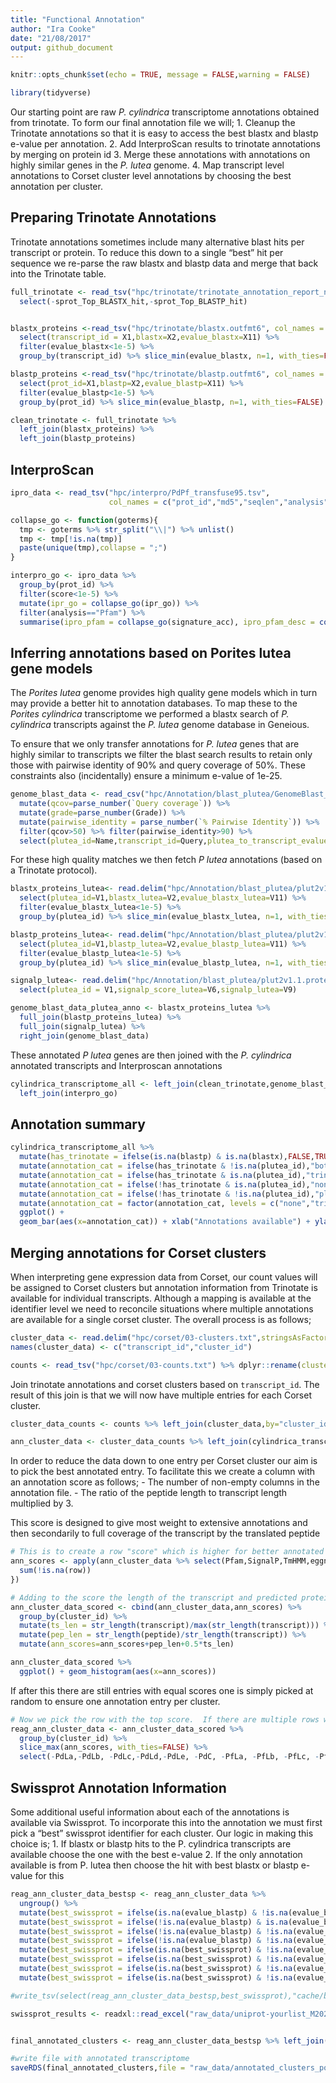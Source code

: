 ```yaml
---
title: "Functional Annotation"
author: "Ira Cooke"
date: "21/08/2017"
output: github_document
---
```


```r
knitr::opts_chunk$set(echo = TRUE, message = FALSE,warning = FALSE)
```

```r
library(tidyverse)
```

Our starting point are raw *P. cylindrica* transcriptome annotations obtained from trinotate. To form our final annotation file we will; 
  1. Cleanup the Trinotate annotations so that it is easy to access the best blastx and blastp e-value per annotation.
  2. Add InterproScan results to trinotate annotations by merging on protein id
  3. Merge these annotations with annotations on highly similar genes in the *P. lutea* genome.
  4. Map transcript level annotations to Corset cluster level annotations by choosing the best annotation per cluster.

## Preparing Trinotate Annotations

Trinotate annotations sometimes include many alternative blast hits per transcript or protein. To reduce this down to a single "best" hit per sequence we re-parse the raw blastx and blastp data and merge that back into the Trinotate table.

```r
full_trinotate <- read_tsv("hpc/trinotate/trinotate_annotation_report_nogenes.xls", na = ".") %>% 
  select(-sprot_Top_BLASTX_hit,-sprot_Top_BLASTP_hit)


blastx_proteins <-read_tsv("hpc/trinotate/blastx.outfmt6", col_names = FALSE) %>% 
  select(transcript_id = X1,blastx=X2,evalue_blastx=X11) %>% 
  filter(evalue_blastx<1e-5) %>% 
  group_by(transcript_id) %>% slice_min(evalue_blastx, n=1, with_ties=FALSE)

blastp_proteins <-read_tsv("hpc/trinotate/blastp.outfmt6", col_names = FALSE) %>% 
  select(prot_id=X1,blastp=X2,evalue_blastp=X11) %>% 
  filter(evalue_blastp<1e-5) %>% 
  group_by(prot_id) %>% slice_min(evalue_blastp, n=1, with_ties=FALSE)

clean_trinotate <- full_trinotate %>% 
  left_join(blastx_proteins) %>% 
  left_join(blastp_proteins) 
```

## InterproScan

```r
ipro_data <- read_tsv("hpc/interpro/PdPf_transfuse95.tsv",
                      col_names = c("prot_id","md5","seqlen","analysis","signature_acc","signature_desc","start","stop","score","status","date","ipr_acc","ipr_ann","ipr_go", "pathways"),guess_max = 10000)

collapse_go <- function(goterms){
  tmp <- goterms %>% str_split("\\|") %>% unlist() 
  tmp <- tmp[!is.na(tmp)]
  paste(unique(tmp),collapse = ";")
}

interpro_go <- ipro_data %>% 
  group_by(prot_id) %>% 
  filter(score<1e-5) %>% 
  mutate(ipr_go = collapse_go(ipr_go)) %>% 
  filter(analysis=="Pfam") %>% 
  summarise(ipro_pfam = collapse_go(signature_acc), ipro_pfam_desc = collapse_go(signature_desc), ipr_go = unique(ipr_go))
```


## Inferring annotations based on Porites lutea gene models

The *Porites lutea* genome provides high quality gene models which in turn may provide a better hit to annotation databases. To map these to the *Porites cylindrica* transcriptome we performed a blastx search of *P. cylindrica* transcripts against the *P. lutea* genome database in Geneious.

To ensure that we only transfer annotations for *P. lutea* genes that are highly similar to transcripts we filter the blast search results to retain only those with pairwise identity of 90% and query coverage of 50%.  These constraints also (incidentally) ensure a minimum e-value of 1e-25. 


```r
genome_blast_data <- read_csv("hpc/Annotation/blast_plutea/GenomeBlast_P.cylindrica_vs_P.lutea.csv") %>% 
  mutate(qcov=parse_number(`Query coverage`)) %>% 
  mutate(grade=parse_number(Grade)) %>% 
  mutate(pairwise_identity = parse_number(`% Pairwise Identity`)) %>% 
  filter(qcov>50) %>% filter(pairwise_identity>90) %>% 
  select(plutea_id=Name,transcript_id=Query,plutea_to_transcript_evalue=`E Value`,plutea_to_transcript_grade=grade)
```

For these high quality matches we then fetch *P lutea* annotations (based on a Trinotate protocol).

```r
blastx_proteins_lutea<- read.delim("hpc/Annotation/blast_plutea/plut2v1.1.proteins.blastx.outfmt6",header=FALSE,sep="") %>% 
  select(plutea_id=V1,blastx_lutea=V2,evalue_blastx_lutea=V11) %>% 
  filter(evalue_blastx_lutea<1e-5) %>% 
  group_by(plutea_id) %>% slice_min(evalue_blastx_lutea, n=1, with_ties=FALSE)

blastp_proteins_lutea<- read.delim("hpc/Annotation/blast_plutea/plut2v1.1.proteins.blastp.outfmt6",header=FALSE,sep="") %>% 
  select(plutea_id=V1,blastp_lutea=V2,evalue_blastp_lutea=V11) %>% 
  filter(evalue_blastp_lutea<1e-5) %>% 
  group_by(plutea_id) %>% slice_min(evalue_blastp_lutea, n=1, with_ties=FALSE)

signalp_lutea<- read.delim("hpc/Annotation/blast_plutea/plut2v1.1.proteins.signalp.out",header=FALSE,sep="", comment.char = "#") %>% 
  select(plutea_id = V1,signalp_score_lutea=V6,signalp_lutea=V9)

genome_blast_data_plutea_anno <- blastx_proteins_lutea %>% 
  full_join(blastp_proteins_lutea) %>% 
  full_join(signalp_lutea) %>% 
  right_join(genome_blast_data)
```

These annotated *P lutea* genes are then joined with the *P. cylindrica* annotated transcripts and Interproscan annotations

```r
cylindrica_transcriptome_all <- left_join(clean_trinotate,genome_blast_data_plutea_anno,by="transcript_id") %>% 
  left_join(interpro_go)
```

## Annotation summary

```r
cylindrica_transcriptome_all %>% 
  mutate(has_trinotate = ifelse(is.na(blastp) & is.na(blastx),FALSE,TRUE)) %>% 
  mutate(annotation_cat = ifelse(has_trinotate & !is.na(plutea_id),"both",NA)) %>% 
  mutate(annotation_cat = ifelse(has_trinotate & is.na(plutea_id),"trinotate_only",annotation_cat)) %>% 
  mutate(annotation_cat = ifelse(!has_trinotate & is.na(plutea_id),"none",annotation_cat)) %>% 
  mutate(annotation_cat = ifelse(!has_trinotate & !is.na(plutea_id),"plutea_only",annotation_cat)) %>% 
  mutate(annotation_cat = factor(annotation_cat, levels = c("none","trinotate_only","plutea_only","both"), ordered=TRUE)) %>% 
  ggplot() +
  geom_bar(aes(x=annotation_cat)) + xlab("Annotations available") + ylab("Number of transcripts")
```


## Merging annotations for Corset clusters

When interpreting gene expression data from Corset, our count values will be assigned to Corset clusters but annotation information from Trinotate is available for individual transcripts.  Although a mapping is available at the identifier level we need to reconcile situations where multiple annotations are available for a single corset cluster.  The overall process is as follows;

```r
cluster_data <- read.delim("hpc/corset/03-clusters.txt",stringsAsFactors = FALSE, header = FALSE)
names(cluster_data) <- c("transcript_id","cluster_id")

counts <- read_tsv("hpc/corset/03-counts.txt") %>% dplyr::rename(cluster_id=X1)
```

Join trinotate annotations and corset clusters based on `transcript_id`. The result of this join is that we will now have multiple entries for each Corset cluster. 

```r
cluster_data_counts <- counts %>% left_join(cluster_data,by="cluster_id")

ann_cluster_data <- cluster_data_counts %>% left_join(cylindrica_transcriptome_all, by="transcript_id")
```

In order to reduce the data down to one entry per Corset cluster our aim is to pick the best annotated entry. To facilitate this we create a column with an annotation score as follows;
  - The number of non-empty columns in the annotation file. 
  - The ratio of the peptide length to transcript length multiplied by 3.  

This score is designed to give most weight to extensive annotations and then secondarily to full coverage of the transcript by the translated peptide

```r
# This is to create a row "score" which is higher for better annotated transcripts.
ann_scores <- apply(ann_cluster_data %>% select(Pfam,SignalP,TmHMM,eggnog,Kegg,gene_ontology_blast,blastx,blastp,blastx_lutea,blastp_lutea,ipr_go,ipro_pfam),1,function(row){
  sum(!is.na(row))
})

# Adding to the score the length of the transcript and predicted protein
ann_cluster_data_scored <- cbind(ann_cluster_data,ann_scores) %>% 
  group_by(cluster_id) %>% 
  mutate(ts_len = str_length(transcript)/max(str_length(transcript))) %>% 
  mutate(pep_len = str_length(peptide)/str_length(transcript)) %>% 
  mutate(ann_scores=ann_scores+pep_len+0.5*ts_len)
```

```r
ann_cluster_data_scored %>% 
  ggplot() + geom_histogram(aes(x=ann_scores))
```


If after this there are still entries with equal scores one is simply picked at random to ensure one annotation entry per cluster.

```r
# Now we pick the row with the top score.  If there are multiple rows with the same score just pick one at random
reag_ann_cluster_data <- ann_cluster_data_scored %>% 
  group_by(cluster_id) %>% 
  slice_max(ann_scores, with_ties=FALSE) %>% 
  select(-PdLa,-PdLb, -PdLc,-PdLd,-PdLe, -PdC, -PfLa, -PfLb, -PfLc, -PfLd, -PfLe, -PfC)
```


## Swissprot Annotation Information

Some additional useful information about each of the annotations is available via Swissprot. To incorporate this into the annotation we must first pick a "best" swissprot identifier for each cluster.  Our logic in making this choice is;
  1. If blastx or blastp hits to the P. cylindrica transcripts are available choose the one with the best e-value
  2. If the only annotation available is from P. lutea then choose the hit with best blastx or blastp e-value for this

```r
reag_ann_cluster_data_bestsp <- reag_ann_cluster_data %>% 
  ungroup() %>% 
  mutate(best_swissprot = ifelse(is.na(evalue_blastp) & !is.na(evalue_blastx),   blastx,NA)) %>% 
  mutate(best_swissprot = ifelse(!is.na(evalue_blastp) & is.na(evalue_blastx) ,   blastp, best_swissprot)) %>% 
  mutate(best_swissprot = ifelse(!is.na(evalue_blastp) & !is.na(evalue_blastx) & (evalue_blastp>evalue_blastx), blastx, best_swissprot)) %>%   
  mutate(best_swissprot = ifelse(!is.na(evalue_blastp) & !is.na(evalue_blastx) & (evalue_blastp<evalue_blastx), blastp, best_swissprot)) %>%   
  mutate(best_swissprot = ifelse(is.na(best_swissprot) & !is.na(evalue_blastp_lutea) & is.na(evalue_blastx_lutea), as.character(blastx_lutea), best_swissprot)) %>% 
  mutate(best_swissprot = ifelse(is.na(best_swissprot) & !is.na(evalue_blastx_lutea) & is.na(evalue_blastp_lutea), as.character(blastp_lutea), best_swissprot)) %>% 
  mutate(best_swissprot = ifelse(is.na(best_swissprot) & !is.na(evalue_blastx_lutea) & !is.na(evalue_blastp_lutea) & (evalue_blastp_lutea<evalue_blastx_lutea), as.character(blastp_lutea), best_swissprot)) %>% 
  mutate(best_swissprot = ifelse(is.na(best_swissprot) & !is.na(evalue_blastx_lutea) & !is.na(evalue_blastp_lutea) & (evalue_blastp_lutea>evalue_blastx_lutea), as.character(blastx_lutea), best_swissprot))

#write_tsv(select(reag_ann_cluster_data_bestsp,best_swissprot),"cache/best_swissprot.tsv")

swissprot_results <- readxl::read_excel("raw_data/uniprot-yourlist_M202011038471C63D39733769F8E060B506551E12034541F.xlsx",guess_max = 10000) %>% dplyr::select(Entry,Entry_name=`Entry name`,Protein_names=`Protein names`,Gene_names=`Gene names`,swissprot_go=`Gene ontology IDs`,Organism,Keywords)


final_annotated_clusters <- reag_ann_cluster_data_bestsp %>% left_join(swissprot_results,by=c("best_swissprot"="Entry_name"))
```
  

```r
#write file with annotated transcriptome
saveRDS(final_annotated_clusters,file = "raw_data/annotated_clusters_porites.rda")
```



